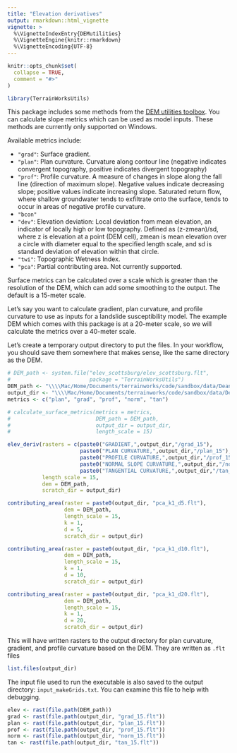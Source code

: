 ---
title: "Elevation derivatives"
output: rmarkdown::html_vignette
vignette: >
  %\VignetteIndexEntry{DEMutilities}
  %\VignetteEngine{knitr::rmarkdown}
  %\VignetteEncoding{UTF-8}
---

```{r, include = FALSE}
knitr::opts_chunk$set(
  collapse = TRUE,
  comment = "#>"
)
```

```{r setup}
library(TerrainWorksUtils)
```

This package includes some methods from the [DEM utilities toolbox](https://github.com/TerrainWorks-Seattle/ForestedWetlands/tree/master/DEMutilities). You can calculate slope metrics which can be used as model inputs. These methods are currently only supported on Windows. 

Available metrics include: 

 * `"grad"`: Surface gradient. 
 * `"plan"`: Plan curvature. Curvature along contour line (negative indicates convergent topography, positive indicates divergent topography)
 * `"prof"`: Profile curvature. A measure of changes in slope along the fall line (direction of maximum slope). Negative values indicate decreasing slope; positive values indicate increasing slope. Saturated return flow, where shallow groundwater tends to exfiltrate onto the surface, tends to occur in areas of negative profile curvature.
 * `"bcon"`
 * `"dev"`: Elevation deviation: Local deviation from mean elevation, an indicator of locally high or low topography. Defined as (z-zmean)/sd, where z is elevation at a point (DEM cell), zmean is mean elevation over a circle with diameter equal to the specified length scale, and sd is standard deviation of elevation within that circle.
 * `"twi"`: Topographic Wetness Index. 
 * `"pca"`: Partial contributing area. Not currently supported. 

Surface metrics can be calculated over a scale which is greater than the 
resolution of the DEM, which can add some smoothing to the output. The 
default is a 15-meter scale. 

Let's say you want to calculate gradient, plan curvature, and profile curvature
to use as inputs for a landslide susceptibility model. The example DEM 
which comes with this package is at a 20-meter scale, so we will calculate the 
metrics over a 40-meter scale. 

Let's create a temporary output directory to put the files. In your workflow, 
you should save them somewhere that makes sense, like the same directory as 
the DEM. 

```{r calculate-metrics}
# DEM_path <- system.file("elev_scottsburg/elev_scottsburg.flt", 
#                         package = "TerrainWorksUtils")
DEM_path <- "\\\\Mac/Home/Documents/terrainworks/code/sandbox/data/DeanCr/elev_deancr.flt"
output_dir <- "\\\\Mac/Home/Documents/terrainworks/code/sandbox/data/DeanCr/deriv/"
metrics <- c("plan", "grad", "prof", "norm", "tan")

# calculate_surface_metrics(metrics = metrics,
#                           DEM_path = DEM_path,
#                           output_dir = output_dir,
#                           length_scale = 15)

elev_deriv(rasters = c(paste0("GRADIENT,",output_dir,"/grad_15"),
                       paste0("PLAN CURVATURE,",output_dir,"/plan_15"),
                       paste0("PROFILE CURVATURE,",output_dir,"/prof_15"),
                       paste0("NORMAL SLOPE CURVATURE,",output_dir,"/norm_15"),
                       paste0("TANGENTIAL CURVATURE,",output_dir,"/tan_15")),
           length_scale = 15,
           dem = DEM_path,
           scratch_dir = output_dir)

contributing_area(raster = paste0(output_dir, "pca_k1_d5.flt"),
                  dem = DEM_path, 
                  length_scale = 15, 
                  k = 1, 
                  d = 5, 
                  scratch_dir = output_dir)

contributing_area(raster = paste0(output_dir, "pca_k1_d10.flt"),
                  dem = DEM_path, 
                  length_scale = 15, 
                  k = 1, 
                  d = 10, 
                  scratch_dir = output_dir)

contributing_area(raster = paste0(output_dir, "pca_k1_d20.flt"),
                  dem = DEM_path, 
                  length_scale = 15, 
                  k = 1, 
                  d = 20, 
                  scratch_dir = output_dir)
```

This will have written rasters to the output directory for plan curvature, 
gradient, and profile curvature based on the DEM. They are written as
`.flt` files 

```{r list-files}
list.files(output_dir)
```

The input file used to run the executable is also saved to the output directory: 
`input_makeGrids.txt`. You can examine this file to help with debugging. 

```{r}
elev <- rast(file.path(DEM_path))
grad <- rast(file.path(output_dir, "grad_15.flt"))
plan <- rast(file.path(output_dir, "plan_15.flt"))
prof <- rast(file.path(output_dir, "prof_15.flt"))
norm <- rast(file.path(output_dir, "norm_15.flt"))
tan <- rast(file.path(output_dir, "tan_15.flt"))
```

